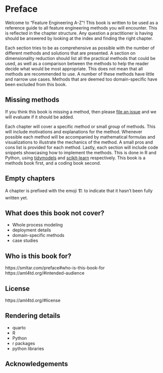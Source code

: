 # Preface {.unnumbered}

Welcome to "Feature Engineering A-Z"! This book is written to be used as a reference guide to all feature engineering methods you will encounter. This is reflected in the chapter structure. Any question a practitioner is having should be answered by looking at the index and finding the right chapter.

Each section tries to be as comprehensive as possible with the number of different methods and solutions that are presented. A section on dimensionality reduction should list all the practical methods that could be used, as well as a comparison between the methods to help the reader decide what would be most appropriate. This does not mean that all methods are recommended to use. A number of these methods have little and narrow use cases. Methods that are deemed too domain-specific have been excluded from this book. 

::: {.callout-note}
# Missing methods

If you think this book is missing a method, then please [file an issue](https://github.com/EmilHvitfeldt/feature-engineering-az/issues/new?assignees=&labels=Request:+New+Method&projects=&template=request-new-method.md&title=) and we will evaluate if it should be added.
:::

Each chapter will cover a specific method or small group of methods. This will include motivations and explanations for the method. Whenever possible each method will be accompanied by mathematical formulas and visualizations to illustrate the mechanics of the method. A small pros and cons list is provided for each method. Lastly, each section will include code snippets showcasing how to implement the methods. This is done in R and Python, using [tidymodels](https://tidymodels.org) and [scikit-learn](https://scikit-learn.org/) respectively. This book is a methods book first, and a coding book second.

::: {.callout-note}
# Empty chapters

A chapter is prefixed with the emoji 🏗️ to indicate that it hasn't been fully written yet.
:::

## What does this book not cover?

- Whole process modeling
- deployment details
- domain-specific methods
- case studies

## Who is this book for?

https://smltar.com/preface#who-is-this-book-for
https://aml4td.org/#intended-audience

## License

https://aml4td.org/#license

## Rendering details

- quarto
- R
- Python
- r packages
- python libraries

## Acknowledgements